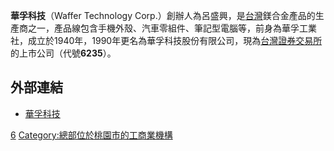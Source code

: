 {{Infobox Company 
| company_name     = 華孚科技股份有限公司
| company_name_en  = Waffer Technology CO., LTD.
| company_logo     = 
| company_type     = 上市公司，{{twse|6235}}
| foundation       = 1940
| location         = {{ROC-TW}}<br>[[桃園市|桃園市]][[平鎮區|平鎮區]]太平東路1號5樓
| key_people       = [[董事長|董事長]]-[[蔡豐賜|蔡豐賜]]
| industry         = 汽車零組件&3C
| products         = 鎂合金產品
| revenue          = 
| operating_income = 
| net_income       = 
| num_employees    = 
| homepage         = [http://www.waffer.biz/ www.waffer.biz]
}}
'''華孚科技'''（Waffer Technology Corp.）創辦人為呂盛興，是[[台灣|台灣]]鎂合金產品的生產商之一，產品線包含手機外殼、汽車零組件、筆記型電腦等，前身為華孚工業社，成立於1940年，1990年更名為華孚科技股份有限公司，現為[[台灣證券交易所|台灣證券交易所]]的上市公司（代號'''6235'''）。

==外部連結==
*[http://www.waffer.biz/ 華孚科技]

{{Company-stub}}
[[Category:臺灣證券交易所上市公司|6]]
[[Category:總部位於桃園市的工商業機構|Category:總部位於桃園市的工商業機構]]